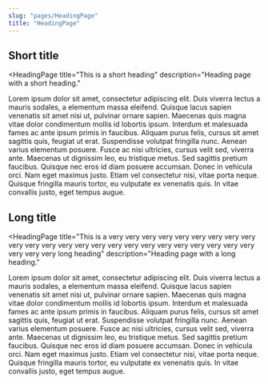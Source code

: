 ```yaml
---
slug: "pages/HeadingPage"
title: "HeadingPage"
---
```


## Short title

<HeadingPage
  title="This is a short heading"
  description="Heading page with a short heading."
>
  <Text as="p" fontFamily="serif" lineHeight="copy" my={0}>
    Lorem ipsum dolor sit amet, consectetur adipiscing elit. Duis viverra lectus
    a mauris sodales, a elementum massa eleifend. Quisque lacus sapien venenatis
    sit amet nisi ut, pulvinar ornare sapien. Maecenas quis magna vitae dolor
    condimentum mollis id lobortis ipsum. Interdum et malesuada fames ac ante
    ipsum primis in faucibus. Aliquam purus felis, cursus sit amet sagittis
    quis, feugiat ut erat. Suspendisse volutpat fringilla nunc. Aenean varius
    elementum posuere. Fusce ac nisi ultricies, cursus velit sed, viverra ante.
    Maecenas ut dignissim leo, eu tristique metus. Sed sagittis pretium
    faucibus. Quisque nec eros id diam posuere accumsan. Donec in vehicula orci.
    Nam eget maximus justo. Etiam vel consectetur nisi, vitae porta neque.
    Quisque fringilla mauris tortor, eu vulputate ex venenatis quis. In vitae
    convallis justo, eget tempus augue.
  </Text>
</HeadingPage>

## Long title

<HeadingPage
  title="This is a very very very very very very very very very very very very very very very very very very very very very very very very very very very long heading"
  description="Heading page with a long heading."
>
  <Text as="p" fontFamily="serif" lineHeight="copy" my={0}>
    Lorem ipsum dolor sit amet, consectetur adipiscing elit. Duis viverra lectus
    a mauris sodales, a elementum massa eleifend. Quisque lacus sapien venenatis
    sit amet nisi ut, pulvinar ornare sapien. Maecenas quis magna vitae dolor
    condimentum mollis id lobortis ipsum. Interdum et malesuada fames ac ante
    ipsum primis in faucibus. Aliquam purus felis, cursus sit amet sagittis
    quis, feugiat ut erat. Suspendisse volutpat fringilla nunc. Aenean varius
    elementum posuere. Fusce ac nisi ultricies, cursus velit sed, viverra ante.
    Maecenas ut dignissim leo, eu tristique metus. Sed sagittis pretium
    faucibus. Quisque nec eros id diam posuere accumsan. Donec in vehicula orci.
    Nam eget maximus justo. Etiam vel consectetur nisi, vitae porta neque.
    Quisque fringilla mauris tortor, eu vulputate ex venenatis quis. In vitae
    convallis justo, eget tempus augue.
  </Text>
</HeadingPage>
